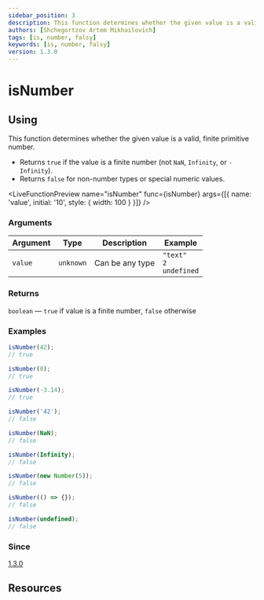 ```yaml
---
sidebar_position: 3
description: This function determines whether the given value is a valid, finite primitive number.
authors: [Shchegortzov Artem Mikhailovich]
tags: [is, number, falsy]
keywords: [is, number, falsy]
version: 1.3.0
---
```




# isNumber

## Using

This function determines whether the given value is a valid, finite primitive number.

- Returns `true` if the value is a finite number (not `NaN`, `Infinity`, or `-Infinity`).
- Returns `false` for non-number types or special numeric values.

<LiveFunctionPreview
  name="isNumber"
  func={isNumber}
  args={[{ name: 'value', initial: '10', style: { width: 100 } }]}
/>

### Arguments

| Argument | Type      | Description     | Example                                |
| -------- | --------- | --------------- | -------------------------------------- |
| `value`  | `unknown` | Can be any type | `"text"` <br /> `2` <br /> `undefined` |

### Returns

`boolean` — `true` if value is a finite number, `false` otherwise

### Examples

```js
isNumber(42);
// true

isNumber(0);
// true

isNumber(-3.14);
// true

isNumber('42');
// false

isNumber(NaN);
// false

isNumber(Infinity);
// false

isNumber(new Number(5));
// false

isNumber(() => {});
// false

isNumber(undefined);
// false
```

### Since

[1.3.0](https://www.npmjs.com/package/shegit/v/1.3.0)

## Resources

<div style={{ display: 'flex', gap: 20 }}>
  <GitHubResourceButton linkPath={constants.resourceLinkPath} />
</div>
